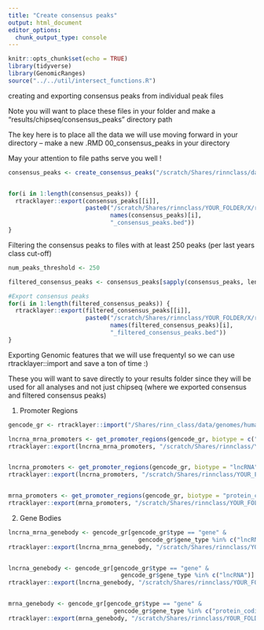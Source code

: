 ```yaml
---
title: "Create consensus peaks"
output: html_document
editor_options: 
  chunk_output_type: console
---
```


```r
knitr::opts_chunk$set(echo = TRUE)
library(tidyverse)
library(GenomicRanges)
source("../../util/intersect_functions.R")
```

creating and exporting consensus peaks from individual peak files

Note you will want to place these files in your folder and make a "results/chipseq/consensus_peaks" directory path

The key here is to place all the data we will use moving forward in your directory 
-- make a new .RMD 00_consensus_peaks in your directory 

May your attention to file paths serve you well !
```r
consensus_peaks <- create_consensus_peaks("/scratch/Shares/rinnclass/data/peaks")


for(i in 1:length(consensus_peaks)) {
  rtracklayer::export(consensus_peaks[[i]], 
                      paste0("/scratch/Shares/rinnclass/YOUR_FOLDER/X/results/chipseq/consensus_peaks/", 
                             names(consensus_peaks)[i], 
                             "_consensus_peaks.bed"))
}

```


Filtering the consensus peaks to files with at least 250 peaks (per last years class cut-off)
```r

num_peaks_threshold <- 250

filtered_consensus_peaks <- consensus_peaks[sapply(consensus_peaks, length) > num_peaks_threshold]

#Export consensus peaks
for(i in 1:length(filtered_consensus_peaks)) {
  rtracklayer::export(filtered_consensus_peaks[[i]], 
                      paste0("/scratch/Shares/rinnclass/YOUR_FOLDER/X/results/chipseq/filtered_consensus/", 
                             names(filtered_consensus_peaks)[i], 
                             "_filtered_consensus_peaks.bed"))
}


```


Exporting Genomic features that we will use frequentyl so we can use rtracklayer::import and save a ton of time :)

These you will want to save directly to your results folder since they will be used for all analyses and not just chipseq (where we exported consensus and filtered consensus peaks)

1) Promoter Regions
```r
gencode_gr <- rtracklayer::import("/Shares/rinn_class/data/genomes/human/gencode/v32/gencode.v32.annotation.gtf")

lncrna_mrna_promoters <- get_promoter_regions(gencode_gr, biotype = c("lncRNA", "protein_coding"))
rtracklayer::export(lncrna_mrna_promoters, "/scratch/Shares/rinnclass/YOUR_FOLDER/analysis/--- 00 consensus peaks -- /lncrna_mrna_promoters.gtf")


lncrna_promoters <- get_promoter_regions(gencode_gr, biotype = "lncRNA")
rtracklayer::export(lncrna_promoters, "/scratch/Shares/rinnclass/YOUR_FOLDER/analysis/--- 00 consensus peaks -- /lncrna_promoters.gtf")


mrna_promoters <- get_promoter_regions(gencode_gr, biotype = "protein_coding")
rtracklayer::export(mrna_promoters, "/scratch/Shares/rinnclass/YOUR_FOLDER/analysis/--- 00 consensus peaks -- /mrna_promoters.gtf")
```


2) Gene Bodies

```r
lncrna_mrna_genebody <- gencode_gr[gencode_gr$type == "gene" & 
                                     gencode_gr$gene_type %in% c("lncRNA", "protein_coding")]
rtracklayer::export(lncrna_mrna_genebody, "/scratch/Shares/rinnclass/YOUR_FOLDER/analysis/--- 00 consensus peaks -- /lncrna_mrna_genebody.gtf")


lncrna_genebody <- gencode_gr[gencode_gr$type == "gene" & 
                                gencode_gr$gene_type %in% c("lncRNA")]
rtracklayer::export(lncrna_genebody, "/scratch/Shares/rinnclass/YOUR_FOLDER/analysis/--- 00 consensus peaks -- /lncrna_genebody.gtf")


mrna_genebody <- gencode_gr[gencode_gr$type == "gene" & 
                              gencode_gr$gene_type %in% c("protein_coding")]
rtracklayer::export(mrna_genebody, "/scratch/Shares/rinnclass/YOUR_FOLDER/analysis/--- 00 consensus peaks -- /mrna_genebody.gtf")

```


